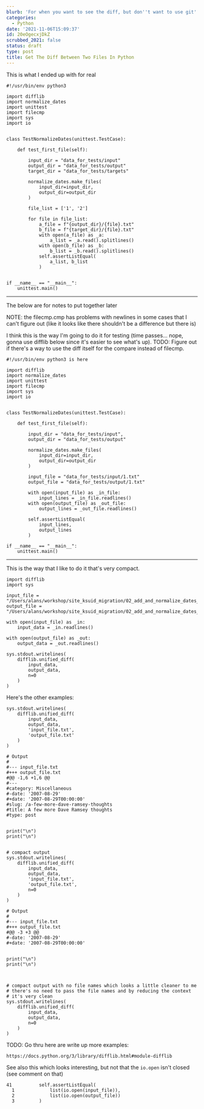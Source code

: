 ```yaml
---
blurb: 'For when you want to see the diff, but don''t want to use git'
categories:
  - Python
date: '2021-11-06T15:09:37'
id: 20eOgecxjDkZ
scrubbed_2021: false
status: draft
type: post
title: Get The Diff Between Two Files In Python
---
```


This is what I ended up with for real

```python3
#!/usr/bin/env python3

import difflib
import normalize_dates
import unittest
import filecmp
import sys
import io


class TestNormalizeDates(unittest.TestCase):

    def test_first_file(self):

        input_dir = "data_for_tests/input"
        output_dir = "data_for_tests/output"
        target_dir = "data_for_tests/targets"

        normalize_dates.make_files(
            input_dir=input_dir,
            output_dir=output_dir
        )

        file_list = ['1', '2']

        for file in file_list:
            a_file = f"{output_dir}/{file}.txt"
            b_file = f"{target_dir}/{file}.txt"
            with open(a_file) as _a:
                a_list = _a.read().splitlines()
            with open(b_file) as _b:
                b_list = _b.read().splitlines()
            self.assertListEqual(
                a_list, b_list
            )


if __name__ == "__main__":
    unittest.main()
```

---

The below are for notes to put together later



NOTE: the filecmp.cmp has problems with newlines in some cases that I can't figure out (like it looks like there shouldn't be a difference but there is)

I think this is the way I'm going to do it for testing (time passes... nope, gonna use difflib below since it's easier to see what's up). TODO: Figure out if there's a way to use the diff itself for the compare instead of filecmp. 

```python3
#!/usr/bin/env python3 is here

import difflib
import normalize_dates
import unittest
import filecmp
import sys
import io


class TestNormalizeDates(unittest.TestCase):

    def test_first_file(self):

        input_dir = "data_for_tests/input",
        output_dir = "data_for_tests/output"

        normalize_dates.make_files(
            input_dir=input_dir,
            output_dir=output_dir
        )

        input_file = "data_for_tests/input/1.txt"
        output_file = "data_for_tests/output/1.txt"

        with open(input_file) as _in_file:
            input_lines = _in_file.readlines()
        with open(output_file) as _out_file:
            output_lines = _out_file.readlines()

        self.assertListEqual(
            input_lines,
            output_lines
        )

if __name__ == "__main__":
    unittest.main()
```




---



This is the way that I like to do it that's very compact. 

```
import difflib
import sys

input_file = "/Users/alans/workshop/site_ksuid_migration/02_add_and_normalize_dates_in_frontmatter/data_for_tests/input/1.txt"
output_file = "/Users/alans/workshop/site_ksuid_migration/02_add_and_normalize_dates_in_frontmatter/data_for_tests/output/1.txt"

with open(input_file) as _in:
    input_data = _in.readlines()
    
with open(output_file) as _out:
    output_data = _out.readlines()

sys.stdout.writelines(
    difflib.unified_diff(
        input_data,
        output_data, 
        n=0
    )
)
```


Here's the other examples:

```
sys.stdout.writelines(
    difflib.unified_diff(
        input_data,
        output_data, 
        'input_file.txt',
        'output_file.txt'
    )
)

# Output
#
#--- input_file.txt
#+++ output_file.txt
#@@ -1,6 +1,6 @@
#---
#category: Miscellaneous
#-date: '2007-08-29'
#+date: '2007-08-29T00:00:00'
#slug: /a-few-more-dave-ramsey-thoughts
#title: A few more Dave Ramsey thoughts
#type: post


print("\n")
print("\n")


# compact output
sys.stdout.writelines(
    difflib.unified_diff(
        input_data,
        output_data, 
        'input_file.txt',
        'output_file.txt',
        n=0
    )
)

# Output
# 
#--- input_file.txt
#+++ output_file.txt
#@@ -3 +3 @@
#-date: '2007-08-29'
#+date: '2007-08-29T00:00:00'


print("\n")
print("\n")



# compact output with no file names which looks a little cleaner to me
# there's no need to pass the file names and by reducing the context
# it's very clean
sys.stdout.writelines(
    difflib.unified_diff(
        input_data,
        output_data, 
        n=0
    )
)
```

TODO: Go thru here are write up more examples:

    https://docs.python.org/3/library/difflib.html#module-difflib
    

See also this which looks interesting, but not that the `io.open` isn't closed (see comment on that)

```
41          self.assertListEqual(
  1             list(io.open(input_file)),
  2             list(io.open(output_file))
  3         )
```
